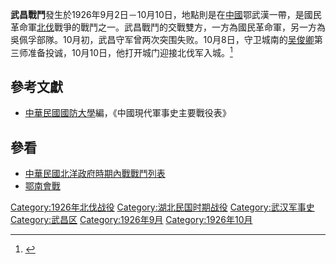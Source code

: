{{expand|time=2009-06-11T13:21:47+00:00}}
{{Infobox Military Conflict|
campaign=|
partof= [[國民革命軍北伐|國民革命軍北伐]][[鄂南會戰|鄂南會戰]]|
image=|
caption=|
conflict=武昌戰鬥|
date=1926年9月2日－10月10日|
place=[[中國|中國]]鄂武漢三鎮|
result=9月3日，國民革命軍七軍二路未及時到達，暫退城外，9月6日，二度攻城，利用雲梯與敢死隊但仍未成功，不過隨後佔領漢陽，7日佔領漢口，10月1日吳佩孚軍隊突圍失敗，甲方求和，國軍10月10日入城，成立正式武漢政府。|
combatant1={{flagicon|ROC|army}} 國民革命軍四軍[[陳可鈺|陳可鈺]]、十師[[陳銘樞|陳銘樞]]|
combatant2={{flagicon|ROC|1912}} [[吳佩孚|吳佩孚]]| 
commander1=四軍陳可鈺、十師陳銘樞、十二師[[張發奎|張發奎]] |
commander2=吳佩孚八師[[劉玉春|劉玉春]]、三師[[吳俊卿|吳俊卿]]|
strength1=|
strength2=|
casualties1=傷亡1157|
casualties2=吳佩孚部隊被俘10235|
}}
'''武昌戰鬥'''發生於1926年9月2日－10月10日，地點則是在[[中國|中國]]鄂武漢一帶，是國民革命軍[[國民革命軍北伐|北伐]]戰爭的戰鬥之一。武昌戰鬥的交戰雙方，一方為國民革命軍，另一方為吳佩孚部隊。10月初，武昌守军曾两次突围失败。10月8日，守卫城南的[[吴俊卿|吴俊卿]]第三师准备投诚，10月10日，他打开城门迎接北伐军入城。<ref name="jjsqz">{{cite book |author1=刘红 |title=蒋介石全传1 |date=2017年10月 |publisher=团结出版社 |location=北京 |isbn=9787412660206 |edition=第一版}}</ref>{{rp|238}}

==參考文獻==
{{reflist}}
*[[中華民國|中華民國]][[國防大學_(臺灣)|國防大學]]編，《中國現代軍事史主要戰役表》

==參看==
*[[中華民國北洋政府時期內戰戰鬥列表|中華民國北洋政府時期內戰戰鬥列表]]
*[[鄂南會戰|鄂南會戰]]

[[Category:1926年北伐战役|Category:1926年北伐战役]]
[[Category:湖北民国时期战役|Category:湖北民国时期战役]]
[[Category:武汉军事史|Category:武汉军事史]]
[[Category:武昌区|Category:武昌区]]
[[Category:1926年9月|Category:1926年9月]]
[[Category:1926年10月|Category:1926年10月]]